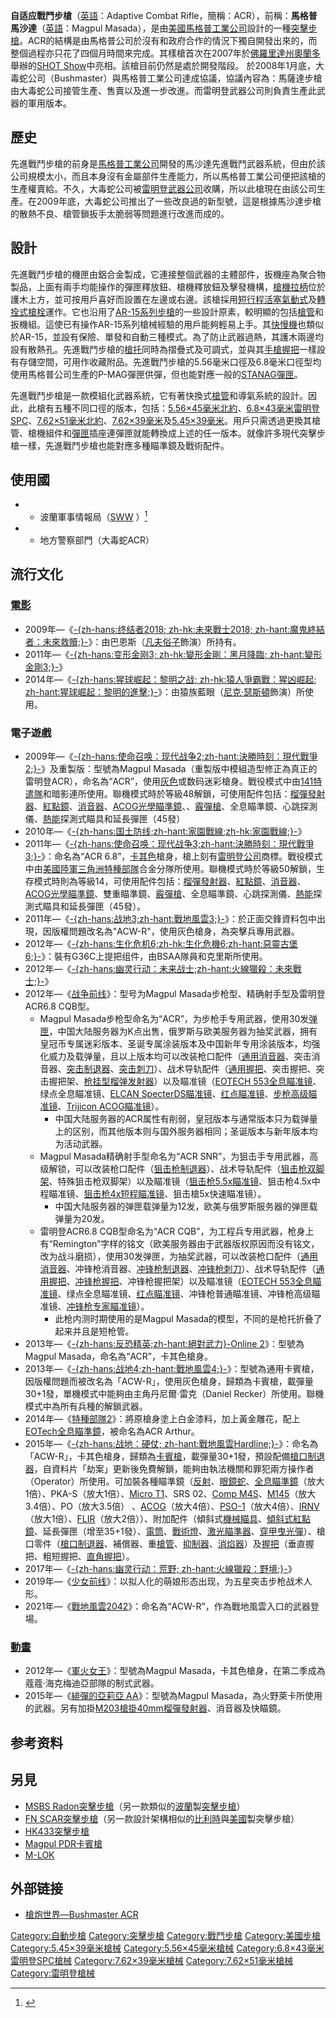{{Expand|time=2013-05-31}}
{{noteTA
|G1=軍事
|G2=長度單位
|G3=Firearms
}}
{{Infobox Weapon|is_ranged=yes
|name=雷明登自适应戰鬥步槍
|image= File:Bushmaster ACR.jpg
|image_size= 300px
|caption= 大毒蛇ACR
|origin= {{flag|United States}}
|wars=[[阿富汗戰爭_(2001年)|2001年阿富汗戰爭]]<br/>[[2022年俄羅斯入侵烏克蘭|2022年俄羅斯入侵烏克蘭]]
|type=[[突擊步槍|突擊步槍]]、[[半自動步槍|半自動步槍]]（民用型）
|designer=理查德·菲茨帕特里克、邁克梅·伯里、德雷克·克拉克、其他
|design_date=2006年
|manufacturer= [[馬格普工業公司|馬格普工業公司]]（馬沙達步槍）<br/>[http://www.remingtonmilitary.com/acr.htm#/intro 雷明登武器公司]<br/>[https://web.archive.org/web/20110102044229/http://www.bushmaster.com/acr/#/intro 大毒蛇公司]
|cartridge= [[5.56x45_NATO|5.56×45毫米NATO]]<br>[[6.8×43mm雷明登SPC|6.8×43毫米雷明登SPC]]<br>[[7.62×39mm|7.62×39毫米]]<br>[[5.45×39mm|5.45×39毫米]]<br>[[7.62×51_NATO|7.62×51毫米NATO]]
|action= [[氣動式|短行程導氣式活塞]]，[[轉拴式槍栓|轉拴式槍栓]]
|mode= 雷明登ACR：半自動、[[自動火器|全自動]]，可[[擊發調變槍械|擊發調變]]<br>大毒蛇ACR：半自動
|rate= 600—750發／分鐘
|velocity=792—990米／秒
|range=300米
|weight=3.175公斤（14.5英吋槍管型，空槍）
|trigger pull=2.83公斤
|part_length=266—508毫米
|feed=[[STANAG彈匣|STANAG]]／P-MAG[[彈匣|彈匣]]、[[C-Mag彈鼓|C-Mag彈鼓]]（5.56毫米口徑衍生型）<br/>[[卡拉什尼科夫自動步槍|AK]]專用[[彈匣|彈匣]]（7.62×39毫米口徑衍生型）
|sights=M-BUS可摺式前後[[照準器|照準器]]<br/>可在上[[機匣|機匣]]頂部的[[皮卡汀尼導軌|皮卡汀尼導軌]]上加裝各種[[照準器|照準器]]
|}}

'''自适应戰鬥步槍'''（[[英語|英語]]：Adaptive Combat Rifle，簡稱：ACR），前稱：'''馬格普馬沙達'''（[[英語|英語]]：Magpul Masada），是由[[美國|美國]][[馬格普工業公司|馬格普工業公司]]設計的一種[[突擊步槍|突擊步槍]]。ACR的結構是由馬格普公司於沒有和政府合作的情況下獨自開發出來的，而整個過程亦只花了四個月時間來完成。其樣槍首次在2007年於[[佛羅里達州|佛羅里達州]][[奧蘭多|奧蘭多]]舉辦的[[SHOT_Show|SHOT Show]]中亮相。該槍目前仍然是處於開發階段。 於2008年1月底，大毒蛇公司（Bushmaster）與馬格普工業公司達成協議，協議內容為：馬薩達步槍由大毒蛇公司接管生產、售賣以及進一步改進。而雷明登武器公司則負責生產此武器的軍用版本。

== 歷史 ==
先進戰鬥步槍的前身是[[馬格普工業公司|馬格普工業公司]]開發的馬沙達先進戰鬥武器系統，但由於該公司規模太小，而且本身沒有金屬部件生產能力，所以馬格普工業公司便把該槍的生產權賣給{{tsl|en|Bushmaster Firearms International|大毒蛇公司}}。不久，大毒蛇公司被[[雷明登武器公司|雷明登武器公司]]收購，所以此槍現在由該公司生產。在2009年底，大毒蛇公司推出了一些改良過的新型號，這是根據馬沙達步槍的散熱不良、槍管鎖扳手太脆弱等問題進行改進而成的。

== 設計 ==
先進戰鬥步槍的機匣由鋁合金製成，它連接整個武器的主體部件，扳機座為聚合物製品，上面有兩手均能操作的彈匣釋放鈕、槍機釋放鈕及擊發機構，[[槍機拉柄|槍機拉柄]]位於護木上方，並可按用戶喜好而設置在左邊或右邊。該槍採用[[氣動式|短行程活塞氣動式]]及[[轉拴式槍栓|轉拴式槍栓]]運作。它也沿用了[[AR-15自動步槍|AR-15系列步槍]]的一些設計原素，較明顯的包括[[槍管|槍管]]和扳機組。這使已有操作AR-15系列槍械經驗的用戶能夠輕易上手。其[[擊發調變槍械|快慢機]]也類似於AR-15，並設有保險、單發和自動三種模式。為了防止武器過熱，其護木兩邊均設有散熱孔。先進戰鬥步槍的[[槍托|槍托]]同時為摺疊式及可調式，並與其[[手槍握把|手槍握把]]一樣設有存儲空間，可用作收藏附品。先進戰鬥步槍的5.56毫米口徑及6.8毫米口徑型均使用馬格普公司生產的P-MAG彈匣供彈，但也能對應一般的[[STANAG彈匣|STANAG彈匣]]。

先進戰鬥步槍是一款模組化武器系統，它有著快換式[[槍管|槍管]]和導氣系統的設計。因此，此槍有五種不同口徑的版本，包括：[[5.56×45mm_NATO|5.56×45毫米北約]]、[[6.8×43mm雷明登SPC|6.8×43毫米雷明登SPC]]、[[7.62×51mm_NATO|7.62×51毫米北約]]、[[7.62×39mm|7.62×39毫米]]及[[5.45×39mm|5.45×39毫米]]。用戶只需透過更換其槍管、槍機組件和[[彈匣|彈匣]]插座連彈匣就能轉換成上述的任一版本。就像許多現代突擊步槍一樣，先進戰鬥步槍也能對應多種瞄準鏡及戰術配件。

== 使用國 ==
* {{flag|Poland}}
** 波蘭軍事情報局（[http://pl.wikipedia.org/wiki/S%C5%82u%C5%BCba_Wywiadu_Wojskowego SWW] {{Wayback|url=http://pl.wikipedia.org/wiki/S%C5%82u%C5%BCba_Wywiadu_Wojskowego |date=20120612153745 }}）<ref>{{Cite web |url=http://www.special-ops.pl/blog/id219,special-ops-sitrep-acr-w-afganistanie |title=存档副本 |accessdate=2012-06-27 |archive-date=2012-06-09 |archive-url=https://web.archive.org/web/20120609043556/http://www.special-ops.pl/blog/id219,special-ops-sitrep-acr-w-afganistanie |dead-url=no }}</ref>
* {{flag|United States}}
** 地方警察部門（大毒蛇ACR）

== 流行文化 ==
{{NoteTA
|G1=Movie
|G2=Game
|G3=TV
}}

=== [[電影|電影]] ===
* 2009年—《[[魔鬼終結者：未來救贖|-{zh-hans:终结者2018; zh-hk:未來戰士2018; zh-hant:魔鬼終結者：未來救贖;}-]]》：由巴恩斯（[[凡夫俗子|凡夫俗子]]飾演）所持有。
* 2011年—《[[變形金剛3|-{zh-hans:变形金刚3; zh-hk:變形金剛：黑月降臨; zh-hant:變形金剛3;}-]]》
* 2014年—《[[猩球崛起：黎明的進擊|-{zh-hans:猩球崛起：黎明之战; zh-hk:猿人爭霸戰：猩凶崛起; zh-hant:猩球崛起：黎明的進擊;}-]]》：由猿族藍眼（[[尼克·瑟斯頓|尼克·瑟斯頓]]飾演）所使用。

=== 電子遊戲 ===
* 2009年—《[[決勝時刻：現代戰爭2|-{zh-hans:使命召唤：现代战争2;zh-hant:決勝時刻：現代戰爭2;}-]]》及重製版：型號為Magpul Masada（重製版中模組造型修正為真正的雷明登ACR），命名為“ACR”，使用[[灰色|灰色]]或数码迷彩槍身。戰役模式中由[[141特遣隊|141特遣隊]]和暗影連所使用。聯機模式時於等級48解鎖，可使用配件包括：[[M203榴彈發射器|榴彈發射器]]、[[紅點鏡|紅點鏡]]、[[抑制器|消音器]]、[[先進戰鬥光學瞄準鏡|ACOG光學瞄準鏡]]、{{Link-en|全金屬披甲彈|Full metal jacket bullet}}、[[Masterkey霰彈槍|霰彈槍]]、全息瞄準鏡、心跳探測儀、[[熱輻射|熱能]]探測式瞄具和延長彈匣（45發）
* 2010年—《[[家園戰線|-{zh-hans:国土防线;zh-hant:家園戰線;zh-hk:家園戰線;}-]]》
* 2011年—《[[決勝時刻：現代戰爭3|-{zh-hans:使命召唤：现代战争3;zh-hant:決勝時刻：現代戰爭3;}-]]》：命名為“ACR 6.8”，[[卡其色|卡其色]]槍身，槍上刻有[[雷明登|雷明登公司]]商標。戰役模式中由[[美國陸軍|美國陸軍]][[三角洲特種部隊|三角洲特種部隊]]合金分隊所使用。聯機模式時於等級50解鎖，生存模式時則為等級14，可使用配件包括：[[M320榴彈發射器|榴彈發射器]]、[[紅點鏡|紅點鏡]]、[[抑制器|消音器]]、[[先進戰鬥光學瞄準鏡|ACOG光學瞄準鏡]]、雙重瞄準鏡、[[Masterkey霰彈槍|霰彈槍]]、全息瞄準鏡、心跳探測儀、[[熱輻射|熱能]]探測式瞄具和延長彈匣（45發）。
* 2011年—《[[戰地風雲3|-{zh-hans:战地3;zh-hant:戰地風雲3;}-]]》：於正面交鋒資料包中出現，因版權問題改名為"ACW-R"，使用灰色槍身，為突擊兵專用武器。
* 2012年—《[[惡靈古堡6|-{zh-hans:生化危机6;zh-hk:生化危機6;zh-hant:惡靈古堡6;}-]]》：裝有G36C上提把组件，由BSAA隊員和克里斯所使用。
* 2012年—《[[火線獵殺：未來戰士|-{zh-hans:幽灵行动：未来战士;zh-hant:火線獵殺：未來戰士;}-]]》 
* 2012年—《[[战争前线|战争前线]]》：型号为Magpul Masada步枪型、精确射手型及雷明登ACR6.8 CQB型。
** Magpul Masada步枪型命名为“ACR”，为步枪手专用武器，使用30发[[弹匣|弹匣]]，中国大陆服务器为K点出售，俄罗斯与欧美服务器为抽奖武器，拥有皇冠币专属迷彩版本、圣诞专属涂装版本及中国新年专用涂装版本，均强化威力及载弹量，且以上版本均可以改装枪口配件（[[抑制器|通用消音器]]、突击消音器、[[炮口制动器|突击制退器]]、[[刺刀|突击刺刀]]）、战术导轨配件（[[辅助握把|通用握把]]、突击握把、突击握把架、[[FN_EGLM附加型榴弹发射器|枪挂型榴弹发射器]]）以及瞄准镜（[[EOTECH|EOTECH 553全息瞄准镜]]、绿点全息瞄准镜、[[C79光学瞄准镜|ELCAN SpecterDS瞄准镜]]、[[红点镜|红点瞄准镜]]、[[ELCAN_SpecterDR光学瞄准镜|步枪高级瞄准镜]]、[[先進戰鬥光學瞄準鏡|Trijicon ACOG瞄准镜]]）。
*** 中国大陆服务器的ACR属性有削弱，皇冠版本与通常版本只为载弹量上的区别，而其他版本则与国外服务器相同；圣诞版本与新年版本均为活动武器。
** Magpul Masada精确射手型命名为“ACR SNR”，为狙击手专用武器，高级解锁，可以改装枪口配件（[[炮口制动器|狙击枪制退器]]）、战术导轨配件（[[两脚架|狙击枪双脚架]]、特殊狙击枪双脚架）以及瞄准镜（[[瞄准镜|狙击枪5.5x瞄准镜]]、狙击枪4.5x中程瞄准镜、[[Trijicon_TR20瞄准镜|狙击枪4x短程瞄准镜]]、狙击槍5x快速瞄准镜）。
*** 中国大陆服务器的弹匣载弹量为12发，欧美与俄罗斯服务器的弹匣载弹量为20发。
** 雷明登ACR6.8 CQB型命名为“ACR CQB”，为工程兵专用武器，枪身上有“Remington”字样的铭文（欧美服务器由于武器版权原因而没有铭文，改为战斗磨损），使用30发弹匣，为抽奖武器，可以改装枪口配件（[[抑制器|通用消音器]]、冲锋枪消音器、[[炮口制动器|冲锋枪制退器]]、[[刺刀|冲锋枪刺刀]]）、战术导轨配件（[[辅助握把|通用握把]]、[[宽型前握把|冲锋枪握把]]、冲锋枪握把架）以及瞄准镜（[[EOTECH|EOTECH 553全息瞄准镜]]、绿点全息瞄准镜、[[红点瞄准镜|红点瞄准镜]]、冲锋枪普通瞄准镜、冲锋枪高级瞄准镜、[[Leupold_Mark_4_CQ/T光学瞄准镜|冲锋枪专家瞄准镜]]）。
*** 此枪内测时期使用的是Magpul Masada的模型，不同的是枪托折叠了起来并且是短枪管。
* 2013年—《[[絕對武力Online2|-{zh-hans:反恐精英;zh-hant:絕對武力}-Online 2]]》：型號為Magpul Masada，命名為“ACR”，卡其色槍身。
* 2013年—《[[戰地風雲4|-{zh-hans:战地4;zh-hant:戰地風雲4;}-]]》：型號為通用卡賓槍，因版權問題而被改名為「ACW-R」，使用灰色槍身，歸類為卡賓槍，載彈量30+1發，單機模式中能夠由主角丹尼爾·雷克（Daniel Recker）所使用。聯機模式中為所有兵種的解鎖武器。
* 2014年—《[[特種部隊2|特種部隊2]]》：將原槍身塗上白金漆料，加上黃金雕花，配上[[EOTech|EOTech]][[全息瞄準鏡|全息瞄準鏡]]，被命名為ACR Arthur。
* 2015年—《[[戰地風雲：強硬派系|-{zh-hans:战地：硬仗; zh-hant:戰地風雲Hardline;}-]]》：命名為「ACW-R」，卡其色槍身，歸類為[[卡賓槍|卡賓槍]]，載彈量30+1發，預設配備[[砲口制動器|槍口制退器]]，自資料片「劫案」更新後免費解鎖，能夠由執法機關和罪犯兩方操作者（Operator）所使用。可加裝各種瞄準鏡（[[紅點鏡|反射]]、[[眼鏡蛇紅點鏡|眼鏡蛇]]、[[全息瞄準鏡|全息瞄準鏡]]（放大1倍）、PKA-S（放大1倍）、[[Aimpoint_Micro紅點鏡|Micro T1]]、SRS 02、[[Aimpoint_Comp_M4紅點鏡|Comp M4S]]、[[C79光學瞄準鏡|M145]]（放大3.4倍）、PO（放大3.5倍） 、[[先進戰鬥光學瞄準鏡|ACOG]]（放大4倍）、[[PSO-1光學瞄準鏡|PSO-1]]（放大4倍）、[[夜視儀|IRNV]]（放大1倍）、[[熱成像儀|FLIR]]（放大2倍））、附加配件（傾斜式[[機械瞄具|機械瞄具]]、[[加固微型反射式瞄準鏡|傾斜式紅點鏡]]、延長彈匣（增至35+1發）、[[電筒|電筒]]、[[戰術燈|戰術燈]]、[[激光指示器|激光瞄準器]]、[[穿甲彈|穿甲]][[曳光彈|曳光彈]]）、槍口零件（[[砲口制動器|槍口制退器]]、補償器、重[[槍管|槍管]]、[[抑制器|抑制器]]、[[消焰器|消焰器]]）及[[輔助握把|握把]]（垂直握把、粗短握把、[[直角前握把|直角握把]]）。
* 2017年—《[[火線獵殺：野境|-{zh-hans:幽灵行动：荒野; zh-hant:火線獵殺：野境;}-]]》
* 2019年—《[[少女前线|少女前线]]》：以拟人化的萌娘形态出现，为五星突击步枪战术人形。
* 2021年—《[[戰地風雲2042|戰地風雲2042]]》：命名為“ACW-R”，作為戰地風雲入口的武器登場。

=== [[動畫|動畫]] ===
* 2012年—《[[軍火女王|軍火女王]]》：型號為Magpul Masada，卡其色槍身，在第二季成為蔻蔻·海克梅迪亞部隊的制式武器。
* 2015年—《[[緋彈的亞莉亞|緋彈的亞莉亞 AA]]》：型號為Magpul Masada，為火野萊卡所使用的武器。另有加掛[[M203榴彈發射器|M203槍掛40mm榴彈發射器]]、消音器及快瞄鏡。

==参考资料==
{{reflist}}

== 另見 ==
* [[MSBS_Radon突擊步槍|MSBS Radon突擊步槍]]（另一款類似的[[波蘭|波蘭]]製[[突擊步槍|突擊步槍]]）
* [[FN_SCAR突擊步槍|FN SCAR突擊步槍]]（另一款設計架構相似的[[比利時|比利時]]與[[美國|美國]]製突擊步槍）
* [[HK433突擊步槍|HK433突擊步槍]]
* [[Magpul_PDR卡賓槍|Magpul PDR卡賓槍]]
* [[M-LOK|M-LOK]]

==外部链接==
* [http://pewpewpew.work/usa/bushmaster/acr/acr.htm 槍炮世界—Bushmaster ACR] {{Wayback|url=http://pewpewpew.work/usa/bushmaster/acr/acr.htm |date=20200225071536 }}

{{雷明登武器公司槍械及子彈}}
[[Category:自動步槍|Category:自動步槍]]
[[Category:突擊步槍|Category:突擊步槍]]
[[Category:戰鬥步槍|Category:戰鬥步槍]]
[[Category:美國步槍|Category:美國步槍]]
[[Category:5.45×39毫米槍械|Category:5.45×39毫米槍械]]
[[Category:5.56×45毫米槍械|Category:5.56×45毫米槍械]]
[[Category:6.8×43毫米雷明登SPC槍械|Category:6.8×43毫米雷明登SPC槍械]]
[[Category:7.62×39毫米槍械|Category:7.62×39毫米槍械]]
[[Category:7.62×51毫米槍械|Category:7.62×51毫米槍械]]
[[Category:雷明登槍械|Category:雷明登槍械]]